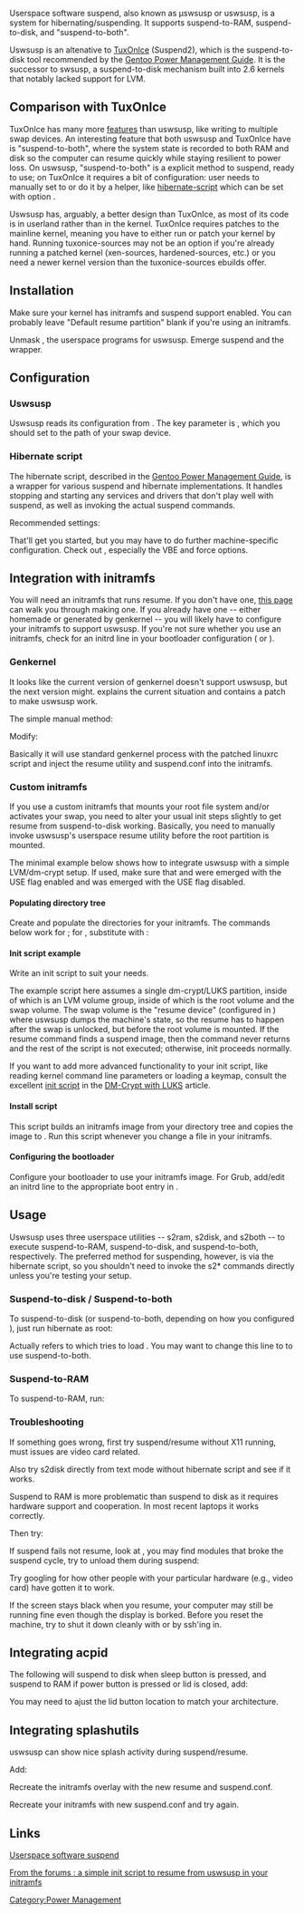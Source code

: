 Userspace software suspend, also known as µswsusp or uswsusp, is a system for hibernating/suspending. It supports suspend-to-RAM, suspend-to-disk, and "suspend-to-both".

Uswsusp is an altenative to [[TuxOnIce]] (Suspend2), which is the suspend-to-disk tool recommended by the [http://www.gentoo.org/doc/en/power-management-guide.xml#doc_chap7 Gentoo Power Management Guide]. It is the successor to swsusp, a suspend-to-disk mechanism built into 2.6 kernels that notably lacked support for LVM.

== Comparison with TuxOnIce ==

TuxOnIce has many more [http://www.tuxonice.net/features features] than uswsusp, like writing to multiple swap devices. An interesting feature that both uswsusp and TuxOnIce have is "suspend-to-both", where the system state is recorded to both RAM and disk so the computer can resume quickly while staying resilient to power loss. On uswsusp, "suspend-to-both" is a explicit method to suspend, ready to use; on TuxOnIce it requires a bit of configuration: user needs to manually set {{Path|/sys/power/tuxonice/powerdown_method}} to {{Codeline|3}} or do it by a helper, like [[Userspace_software_suspend#Hibernate_script|hibernate-script]] which can be set with option {{Codeline|PowerdownMethod 3}}.

Uswsusp has, arguably, a better design than TuxOnIce, as most of its code is in userland rather than in the kernel. TuxOnIce requires patches to the mainline kernel, meaning you have to either run {{Package|sys-kernel/tuxonice-sources|direct=yes}} or patch your kernel by hand. Running tuxonice-sources may not be an option if you're already running a patched kernel (xen-sources, hardened-sources, etc.) or you need a newer kernel version than the tuxonice-sources ebuilds offer.

== Installation ==

Make sure your kernel has initramfs and suspend support enabled. You can probably leave "Default resume partition" blank if you're using an initramfs.
{{Kernel|Suspend kernel config|<pre>
 General setup  --->
    [*] Initial RAM filesystem and RAM disk (initramfs/initrd) support
  Power management and ACPI options  --->
    [*] Suspend to RAM and standby
    [*] Hibernation (aka 'suspend to disk')
    [*] ACPI (Advanced Configuration and Power Interface) Support  --->
      -*-   Button
</pre>}}

Unmask {{Package|sys-power/suspend|direct=yes}}, the userspace programs for uswsusp. Emerge suspend and the {{Package|sys-power/hibernate-script|direct=yes}} wrapper.
{{File|/etc/portage/package.accepted_keywords/suspend.conf|<pre>
sys-power/suspend ~amd64
</pre>}}

{{Root|emerge -av suspend hibernate-script}}

== Configuration ==

=== Uswsusp ===

Uswsusp reads its configuration from {{Path|/etc/suspend.conf}}. The key parameter is {{Codeline|resume device}}, which you should set to the path of your swap device.
{{File|/etc/suspend.conf|<pre>
snapshot device = /dev/snapshot
resume device = /dev/RESUME_DEVICE
compute checksum = y
compress = y
</pre>}}

=== Hibernate script ===

The hibernate script, described in the [http://www.gentoo.org/doc/en/power-management-guide.xml#doc_chap7 Gentoo Power Management Guide], is a wrapper for various suspend and hibernate implementations. It handles stopping and starting any services and drivers that don't play well with suspend, as well as invoking the actual suspend commands.

Recommended settings:

{{File|/etc/hibernate/common.conf|<pre>
SaveClock yes             # this will save current system time into RTC when suspending.
Unmount /boot /mnt/tmp    # in case resume fails, or filesystem is accessed during boot, better to umount it cleanly before suspend.
FullSpeedCPU yes          # perform suspend as fast as we can, even if we chose to save power on batteries for example.
OnSuspend 55 sync         # execute command during suspend
GentooModulesAutoload yes # hack for Gentoo
SwitchToTextMode no       # save if you are using kernel mode switching
</pre>}}

That'll get you started, but you may have to do further machine-specific configuration. Check out {{Codeline|man hibernate.conf}}, especially the VBE and force options.

== Integration with initramfs ==


You will need an initramfs that runs resume. If you don't have one, [[initramfs|this page]] can walk you through making one. If you already have one -- either homemade or generated by genkernel -- you will likely have to configure your initramfs to support uswsusp. If you're not sure whether you use an initramfs, check for an initrd line in your bootloader configuration ({{Path|/boot/grub/grub.conf}} or {{Path|/boot/lilo/lilo.conf}}).

=== Genkernel ===
It looks like the current version of genkernel doesn't support uswsusp, but the next version might. {{Bug|156445}} explains the current situation and contains a patch to make uswsusp work.

The simple manual method:

{{Root|cp /usr/share/genkernel/defaults/linuxrc /usr/share/genkernel/defaults/linuxrc.uswsusp}}
Modify:
{{File|/usr/share/genkernel/defaults/linuxrc.uswsusp|<pre>
 #!/bin/sh
 
 . /etc/initrd.defaults
 . /etc/initrd.scripts
+swsusp_resume() {
+    /sbin/resume
+}
 splash() {
</pre>}}
{{Root|mkdir -p /var/lib/genkernel/overlay/etc /var/lib/genkernel/overlay/sbin}}
{{Root|cp /etc/suspend.conf /var/lib/genkernel/overlay/etc}}
{{Root|cp /usr/lib/suspend/resume /var/lib/genkernel/overlay/sbin}}
{{Root|<nowiki>genkernel --linuxrc=/usr/share/genkernel/defaults/linuxrc.uswsusp --initramfs-overlay=/var/lib/genkernel/overlay \
       your_standard_parameters</nowiki>}}

Basically it will use standard genkernel process with the patched linuxrc script and inject the resume utility and suspend.conf into the initramfs.

=== Custom initramfs ===

If you use a custom initramfs that mounts your root file system and/or activates your swap, you need to alter your usual init steps slightly to get resume from suspend-to-disk working. Basically, you need to manually invoke uswsusp's userspace resume utility before the root partition is mounted. 

The minimal example below shows how to integrate uswsusp with a simple LVM/dm-crypt setup. If used, make sure that {{Package|sys-apps/busybox}} and {{Package|sys-fs/lvm2}} were emerged with the {{EnableFlag|static}} USE flag enabled and {{Package|sys-fs/cryptsetup}} was emerged with the {{USEFlag|dynamic}} USE flag disabled.

==== Populating directory tree ====
Create and populate the directories for your initramfs. The commands below work for {{Keyword|amd64}}; for {{Keyword|x86}}, substitute {{Path|/usr/lib64}} with {{Path|/usr/lib}}:
{{Command|<nowiki>mkdir ~/initramfs
cd ~/initramfs
mkdir bin dev dev/mapper dev/vc etc etc/lvm newroot proc sys
cp /bin/busybox /sbin/cryptsetup /usr/lib64/suspend/resume bin
cp /sbin/lvm.static bin/lvm
ln -s busybox bin/sh
ln -s lvm bin/vgchange
cp -a /dev/console /dev/null /dev/sda2 /dev/snapshot /dev/random /dev/urandom dev
ln -s ../console dev/vc/0
cp /etc/suspend.conf etc
cp /etc/lvm/lvm.conf etc/lvm
</nowiki>}}
{{Note|Remember to update your initramfs's binaries and {{Path|suspend.conf}} whenever you update their counterparts on the root file system. Rebuild the {{Path|initramfs.img}} after copying the new files.}}

==== Init script example ====
Write an init script to suit your needs.

The example script here assumes a single dm-crypt/LUKS partition, inside of which is an LVM volume group, inside of which is the root volume and the swap volume.  The swap volume is the "resume device" (configured in {{Path|/etc/suspend.conf}}) where uswsusp dumps the machine's state, so the resume has to happen after the swap is unlocked, but before the root volume is mounted. If the resume command finds a suspend image, then the command never returns and the rest of the script is not executed; otherwise, init proceeds normally.

{{Note|This is just an example, not a generic init script. It won't work on your system without modification. Customize it to handle your actual storage layout.}}
{{File|~/initramfs/init|<pre>
#!/bin/sh

mount -t proc proc /proc
mount -t sysfs sysfs /sys
sleep 2  # wait for kernel msgs to quiet

if cryptsetup luksOpen /dev/sda2 vault; then
  vgchange -ay vault_vg
  resume
  mount -r /dev/mapper/vault_vg-root /newroot

  if [[ -x /newroot/sbin/init ]]; then
    umount /sys /proc
    exec switch_root /newroot /sbin/init
  fi
fi

# Uncomment if you want a rescue shell
# exec sh
</pre>}}
{{Command|chmod a+x init}}

If you want to add more advanced functionality to your init script, like reading kernel command line parameters or loading a keymap, consult the excellent [[DM-Crypt with LUKS#Initramfs.27s_init|init script]] in the [[DM-Crypt with LUKS]] article.

==== Install script ====
This script builds an initramfs image from your {{Path|~/initramfs}} directory tree and copies the image to {{Path|/boot}}. Run this script whenever you change a file in your initramfs.
{{File|~/initramfs/install|<pre>
#!/bin/sh

if ! mount | grep ' on /boot ' > /dev/null; then
  echo 1>&2 "WARNING: /boot doesn't appear to be mounted"
fi

find . | cpio --quiet -o -H newc | gzip -9 > /boot/initramfs.img

</pre>}}
{{Command|chmod a+x install}}
{{Root|mount /boot
./install}}

==== Configuring the bootloader ====
Configure your bootloader to use your initramfs image. For Grub, add/edit an initrd line to the appropriate boot entry in {{Path|grub.conf}}.

{{File|/boot/grub/grub.conf|<pre>
title Linux
root (hd0,0)
kernel /vmlinuz
initrd /initramfs.img
</pre>}}

== Usage ==

Uswsusp uses three userspace utilities -- s2ram, s2disk, and s2both -- to execute suspend-to-RAM, suspend-to-disk, and suspend-to-both, respectively. The preferred method for suspending, however, is via the hibernate script, so you shouldn't need to invoke the s2* commands directly unless you're testing your setup.

=== Suspend-to-disk / Suspend-to-both ===
To suspend-to-disk (or suspend-to-both, depending on how you configured {{Path|/etc/hibernate/hibernate.conf}}), just run hibernate as root:
{{Root|hibernate}}

Actually {{Path|/etc/hibernate/hibernate.conf}} refers to 
{{Path|/etc/hibernate/disk.conf}} which tries to load {{Path|ususpend-disk.conf}}. You may want to change this line to {{Path|ususpend-both.conf}} to use suspend-to-both.

=== Suspend-to-RAM ===
To suspend-to-RAM, run:
{{Root|hibernate-ram}}

=== Troubleshooting ===

If something goes wrong, first try suspend/resume without X11 running, must issues are video card related.

Also try s2disk directly from text mode without hibernate script and see if it works.

Suspend to RAM is more problematic than suspend to disk as it requires hardware support and cooperation. In most recent laptops it works correctly. 

{{File|/etc/hibernate/ususpend-ram.conf|<pre>
USuspendRamForce yes     # if hardware is unrecognized (most probably)
USuspendRamAcpiSleep 3   # if you experiencing problem in waking up, also try 1 or 2
</pre>}}

Then try:
{{Root|hibernate-ram}}

If suspend fails not resume, look at {{Path|var/log/messages}}, you may find modules that broke the suspend cycle, try to unload them during suspend:

{{File|/etc/hibernate/ram.conf|<pre>
UnloadModules MODULE_NAME
</pre>}}

Try googling for how other people with your particular hardware (e.g., video card) have gotten it to work.

If the screen stays black when you resume, your computer may still be running fine even though the display is borked. Before you reset the machine, try to shut it down cleanly with {{Key|Ctrl+Alt+Del}} or by ssh'ing in.

== Integrating acpid ==

The following will suspend to disk when sleep button is pressed, and suspend to RAM if power button is pressed or lid is closed, add:

{{Root|emerge sys-apps/acpid}}
{{Root|rc-update add acpid default}}

{{File|/etc/acpid/default.sh|<pre>
         button)
                 case "$action" in
+                        power)
+                                /usr/sbin/hibernate
+
+                        ;;
+                        lid)
+                                grep -q closed /proc/acpi/button/lid/LID/state && \
+                                        /usr/sbin/hibernate-ram
+                        ;;
+                        sleep)
+                                /usr/sbin/hibernate
+                        ;;
</pre>}}

You may need to ajust the lid button location to match your architecture.

== Integrating splashutils ==

uswsusp can show nice splash activity during suspend/resume.

{{File|/etc/portage/package.use/suspend.conf|<pre>
sys-power/suspend fbsplash
</pre>}}

Add:
{{File|/etc/suspend.conf|<pre>
splash = y
</pre>}}

{{File|/etc/hibernate/common.conf|<pre>
FBSplash on
</pre>}}

Recreate the initramfs overlay with the new resume and suspend.conf.

Recreate your initramfs with new suspend.conf and try again.

== Links ==

[http://suspend.sourceforge.net/ Userspace software suspend]

[http://forums.gentoo.org/viewtopic-p-6428835.html#6428835 From the forums : a simple init script to resume from uswsusp in your initramfs]


[[Category:Power Management]]